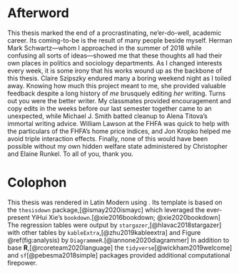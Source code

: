 # Afterword {-}

\epigraph{Corey, you clearly know what you're talking about. But each of these chapters is a 400-page book.}{Alena Titova, November 2019}
This thesis marked the end of a procrastinating, ne'er-do-well, academic career.
Its coming-to-be is the result of many people beside myself.
Herman Mark Schwartz---whom I approached in the summer of 2018 while confusing all sorts of ideas---showed me that these thoughts all had their own places in politics and sociology departments.
As I changed interests every week, it is some irony that his works wound up as the backbone of this thesis.
Claire Szipszky endured many a boring weekend night as I toiled away.
Knowing how much this project meant to me, she provided valuable feedback despite a long history of *me* brusquely editing *her* writing.
Turns out you were the better writer.
My classmates provided encouragement and copy edits in the weeks before our last semester together came to an unexpected, while Michael J. Smith batted cleanup to Alena Titova's immortal writing advice.
William Lawson at the FHFA was quick to help with the particulars of the FHFA's home price indices, and Jon Kropko helped me avoid triple interaction effects.
Finally, none of this would have been possible without my own hidden welfare state administered by Christopher and Elaine Runkel.
To all of you, thank you.

# Colophon {-}

This thesis was rendered in Latin Modern using \LaTeXe.
Its template is based on the `thesisdown` package,[@ismay2020ismayc] which leveraged the ever-present YiHui Xie's `bookdown`.[@xie2016bookdown; @xie2020bookdown]
The regression tables were output by `stargazer`,[@hlavac2018stargazer] with other tables by `kableExtra`,[@zhu2019kableextra] and Figure \@ref(fig:analysis) by `DiagrammeR`.[@iannone2020diagrammer]
In addition to base **R**,[@rcoreteam2020language] the `tidyverse`[@wickham2019welcome] and `sf`[@pebesma2018simple] packages provided additional computational firepower.
